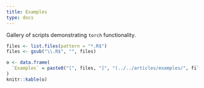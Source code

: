 ```yaml
---
title: Examples
type: docs
---
```


Gallery of scripts demonstrating `torch` functionality.

```r
files <- list.files(pattern = "*.R$")
files <- gsub("\\.R$", "", files)

o <- data.frame(
  `Examples` = paste0("[", files, "]", "(../../articles/examples/", files, ".html)")
)
knitr::kable(o)
```

